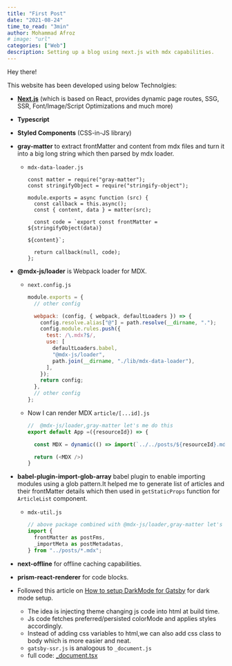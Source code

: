 ```yaml
---
title: "First Post"
date: "2021-08-24"
time_to_read: "3min"
author: Mohammad Afroz
# image: "url"
categories: ["Web"]
description: Setting up a blog using next.js with mdx capabilities.
---
```


Hey there!

This website has been developed using below Technolgies:

- **[Next.js](https://nextjs.org/docs)** (which is based on React, provides dynamic page routes, SSG, SSR, Font/Image/Script Optimizations and much more)
- **Typescript**
- **Styled Components** (CSS-in-JS library)
- **gray-matter** to extract frontMatter and content from mdx files and turn it into a big long string which then parsed by mdx loader.

  - `mdx-data-loader.js`

    ```js-ln
    const matter = require("gray-matter");
    const stringifyObject = require("stringify-object");

    module.exports = async function (src) {
      const callback = this.async();
      const { content, data } = matter(src);

      const code = `export const frontMatter = ${stringifyObject(data)}

    ${content}`;

      return callback(null, code);
    };
    ```

- **@mdx-js/loader** is Webpack loader for MDX.

  - `next.config.js`

    ```js
    module.exports = {
      // other config

      webpack: (config, { webpack, defaultLoaders }) => {
        config.resolve.alias["@"] = path.resolve(__dirname, ".");
        config.module.rules.push({
          test: /\.mdx?$/,
          use: [
            defaultLoaders.babel,
            "@mdx-js/loader",
            path.join(__dirname, "./lib/mdx-data-loader"),
          ],
        });
        return config;
      },
      // other config
    };
    ```

  - Now I can render MDX `article/[...id].js`

    ```js
    //  @mdx-js/loader,gray-matter let's me do this
    export default App =({resourceId}) => {

      const MDX = dynamic(() => import(`../../posts/${resourceId}.mdx`)

      return (<MDX />)
    }

    ```

- **babel-plugin-import-glob-array** babel plugin to enable importing modules using a glob pattern.It helped me to generate list of articles and their frontMatter details which then used in `getStaticProps` function for `ArticleList` component.

  - `mdx-util.js`

    ```js
    // above package combined with @mdx-js/loader,gray-matter let's me do this
    import {
      frontMatter as postFms,
      _importMeta as postMetadatas,
    } from "../posts/*.mdx";
    ```

- **next-offline** for offline caching capabilities.
- **prism-react-renderer** for code blocks.
- Followed this article on [How to setup DarkMode for Gatsby](https://www.joshwcomeau.com/react/dark-mode/) for dark mode setup.

  - The idea is injecting theme changing js code into html at build time.
  - Js code fetches preferred/persisted colorMode and applies styles accordingly.
  - Instead of adding css variables to html,we can also add css class to body which is more easier and neat.
  - `gatsby-ssr.js` is analogous to `_document.js`
  - full code: [\_document.tsx](https://github.com/zkindest/zkindest.github.io/blob/main/pages/_document.tsx)
